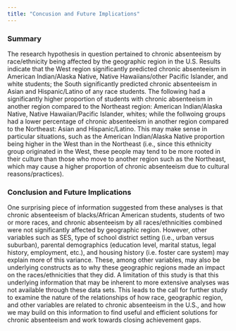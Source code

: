 ---
title: "Concusion and Future Implications"
---

### Summary
The research hypothesis in question pertained to chronic absenteeism by race/ethnicity being affected by the geographic region in the U.S.  Results indicate that the West region significantly predicted chronic absenteeism in American Indian/Alaska Native, Native Hawaiians/other Pacific Islander, and white students; the South significantly predicted chronic absenteeism in Asian and Hispanic/Latino of any race students.  The following had a significantly higher proportion of students with  chronic absenteeism in another region compared to the Northeast region: American Indian/Alaska Native, Native Hawaiian/Pacific Islander, whites; while the follwoing groups had a lower percentage of chronic absenteeism in another region compared to the Northeast: Asian and Hispanic/Latino.  This may make sense in particular situations, such as the American Indian/Alaska Native proportion being higher in the West than in the Northeast (i.e., since this ethnicity group originated in the West, these people may tend to be more rooted in their culture than those who move to another region such as the Northeast, which may cause a higher proportion of chronic absenteeism due to cultural reasons/practices).

### Conclusion and Future Implications
One surprising piece of information suggested from these analyses is that chronic absenteeism of blacks/African American students, students of two or more races, and chronic absenteeism by all races/ethnicities combined were not significantly affected by geographic region.  However, other variables such as SES, type of school district setting (i.e., urban versus suburban), parental demographics (education level, marital status, legal history, employment, etc.), and housing history (i.e. foster care system) may explain more of this variance.  These, among other variables, may also be underlying constructs as to why these geographic regions made an impact on the races/ethnicities that they did.  A limitation of this study is that this underlying information that may be inherent to more extensive analyses was not available through these data sets.  This leads to the call for further study to examine the nature of the relationships of how race, geographic region, and other variables are related to chronic absenteeism in the U.S., and how we may build on this information to find useful and efficient solutions for chronic absenteeism and work towards closing achievement gaps.